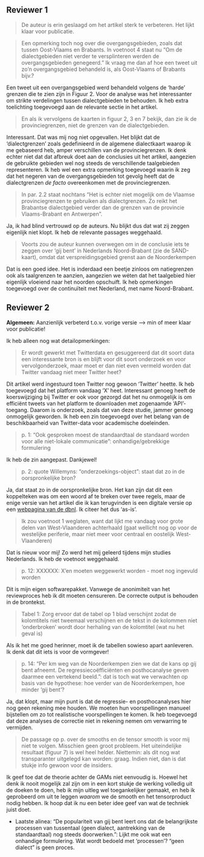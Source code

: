 
## Reviewer 1

> De auteur is erin geslaagd om het artikel sterk te verbeteren. Het lijkt klaar voor publicatie.

> Een opmerking toch nog over die overgangsgebieden, zoals dat tussen Oost-Vlaams en Brabants. In voetnoot 4 staat nu "Om de dialectgebieden niet verder te versplinteren werden de overgangsgebieden genegeerd." Ik vraag me dan af hoe een tweet uit zo'n overgangsgebied behandeld is, als Oost-Vlaams of Brabants bijv.?

Een tweet uit een overgangsgebied werd behandeld volgens de 'harde' grenzen die te zien zijn in Figuur 2. Voor de analyse was het interessanter om strikte verdelingen tussen dialectgebieden te behouden. Ik heb extra toelichting toegevoegd aan de relevante sectie in het artikel.

> En als ik vervolgens de kaarten in figuur 2, 3 en 7 bekijk, dan zie ik de provinciegrenzen, niet de grenzen van de dialectgebieden.

Interessant. Dat was mij nog niet opgevallen. Het blijkt dat de 'dialectgrenzen' zoals gedefinieerd in de algemene dialectkaart waarop ik me gebaseerd heb, amper verschillen van de provinciegrenzen. Ik denk echter niet dat dat afbreuk doet aan de conclusies uit het artikel, aangezien de gebruikte gebieden wel nog steeds de verschillende taalgebieden representeren. Ik heb wel een extra opmerking toegevoegd waarin ik zeg dat het negeren van de overgangsgebieden tot gevolg heeft dat de dialectgrenzen *de facto* overeenkomen met de provinciegrenzen.

> In par. 2.2 staat nochtans "Het is echter niet mogelijk om de Vlaamse provinciegrenzen te gebruiken als dialectgrenzen. Zo reikt het Brabantse dialectgebied verder dan de grenzen van de provincie Vlaams-Brabant en Antwerpen".

Ja, ik had blind vertrouwd op de auteurs. Nu blijkt dus dat wat zij zeggen eigenlijk niet klopt. Ik heb de relevante passages weggehaald.

> Voorts zou de auteur kunnen overwegen om in de conclusie iets te zeggen over 'gij bent' in Nederlands Noord-Brabant (zie de SAND-kaart), omdat dat verspreidingsgebied grenst aan de Noorderkempen

Dat is een goed idee. Het is inderdaad een beetje zinloos om natiegrenzen ook als taalgrenzen te aanzien, aangezien we wéten dat het taalgebied hier eigenlijk vloeiend naar het noorden opschuift. Ik heb opmerkingen toegevoegd over de continuïteit met Nederland, met name Noord-Brabant.

## Reviewer 2

**Algemeen:** Aanzienlijk verbeterd t.o.v. vorige versie --> min of meer klaar voor publicatie!

Ik heb alleen nog wat detailopmerkingen:

> Er wordt gewerkt met Twitterdata en gesuggereerd dat dit soort data een interessante bron is en blijft voor dit soort onderzoek en voor vervolgonderzoek, maar moet er dan niet even vermeld worden dat Twitter vandaag niet meer Twitter heet?

Dit artikel werd ingestuurd toen Twitter nog gewoon 'Twitter' heette. Ik heb toegevoegd dat het platform vandaag 'X' heet. Interessant genoeg heeft de koerswijziging bij Twitter er ook voor gezorgd dat het nu onmogelijk is om efficiënt tweets van het platform te downloaden met zogenaamde 'API'-toegang. Daarom is onderzoek, zoals dat van deze studie, jammer genoeg onmogelijk geworden. Ik heb een zin toegevoegd over het belang van de beschikbaarheid van Twitter-data voor academische doeleinden.

> p. 1: “Ook gesproken moest de standaardtaal de standaard worden voor alle niet-lokale communicatie": onhandige/gebrekkige formulering

Ik heb de zin aangepast. Dankjewel!

> p. 2: quote Willemyns: "onderzoekings-object": staat dat zo in de oorspronkelijke bron?

Ja, dat staat zo in de oorspronkelijke bron. Het kan zijn dat dit een koppelteken was om een woord af te breken over twee regels, maar de enige versie van het artikel die ik kan terugvinden is een digitale versie op een [webpagina van de dbnl](https://www.dbnl.org/tekst/_nee005200501_01/_nee005200501_01_0026.php). Ik citeer het dus 'as-is'.

> Ik zou voetnoot 1 weglaten, want dat lijkt me vandaag voor grote delen van West-Vlaanderen achterhaald (gaat wellicht nog op voor de westelijke periferie, maar niet meer voor centraal en oostelijk West-Vlaanderen)

Dat is nieuw voor mij! Zo werd het mij geleerd tijdens mijn studies Nederlands. Ik heb de voetnoot weggehaald.

> p. 12: XXXXXX: X’en moeten weggewerkt worden - moet nog ingevuld worden

Dit is mijn eigen softwarepakket. Vanwege de anonimiteit van het reviewproces heb ik dit moeten censureren. De correcte output is behouden in de brontekst.

> Tabel 1: Zorg ervoor dat de tabel op 1 blad verschijnt zodat de kolomtitels niet tweemaal verschijnen en de tekst in de kolommen niet 'onderbroken’ wordt door herhaling van de kolomtitel (wat nu het geval is)

Als ik het me goed herinner, moet ik de tabellen sowieso apart aanleveren. Ik denk dat dit iets is voor de vormgever!

> p. 14: “Per km weg van de Noorderkempen zien we dat de kans op gij bent afneemt. De regressiecoëfficiënten en posthocanalyse geven daarmee een vertekend beeld.”: dat is toch wat we verwachten op basis van de hypothese: hoe verder van de Noorderkempen, hoe minder ‘gij bent’?

Ja, dat klopt, maar mijn punt is dat de regressie- en posthocanalyses hier nog geen rekening mee houden. We moeten hun voorspellingen manueel bijstellen om zo tot realistische voorspellingen te komen. Ik heb toegevoegd dat deze analyses de correctie niet in rekening nemen om verwarring te vermijden.

> De passage op p. over de smooths en de tensor smooth is voor mij niet te volgen. Misschien geen groot probleem. Het uiteindelijke resultaat (figuur 7) is wel heel helder. Niettemin: als dit nog wat transparanter uitgelegd kan worden: graag. Indien niet, dan is dat stukje info gewoon voor de insiders. 

Ik geef toe dat de theorie achter de GAMs niet eenvoudig is. Hoewel het denk ik nooit mogelijk zal zijn om in een kort stukje de werking volledig uit de doeken te doen, heb ik mijn uitleg wel toegankelijker gemaakt, en heb ik geprobeerd om uit te leggen *waarom* we de smooth en het tensorproduct nodig hebben. Ik hoop dat ik nu een beter idee geef van wat de techniek juist doet.

- Laatste alinea: “De populariteit van gij bent leert ons dat de belangrijkste processen van tussentaal (geen dialect, aantrekking van de standaardtaal) nog steeds doorwerken.”: Lijkt me ook wat een onhandige formulering. Wat wordt bedoeld met ‘processen’? “geen dialect” is geen proces.
